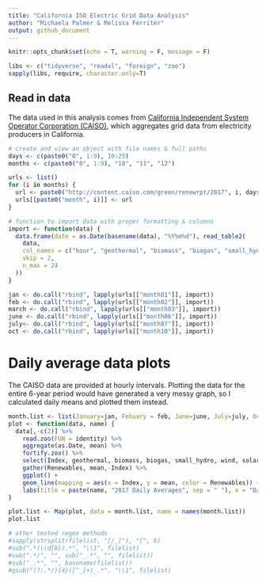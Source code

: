 ```yaml
---
title: "California ISO Electric Grid Data Analysis"
author: "Michaela Palmer & Melissa Ferriter"
output: github_document
---
```


```r
knitr::opts_chunk$set(echo = T, warning = F, message = F)
```

```r
libs <- c("tidyverse", "readxl", "foreign", "zoo")
sapply(libs, require, character.only=T)
```

## Read in data

The data used in this analysis comes from [California Independent System Operator Corporation (CAISO)](http://www.caiso.com/green/renewableswatch.html), which aggregates grid data from electricity producers in California.
```r
# create and view an object with file names & full paths
days <- c(paste0("0", 1:9), 10:25)
months <- c(paste0("0", 1:9), "10", "11", "12")

urls <- list()
for (i in months) {
  url <- paste0("http://content.caiso.com/green/renewrpt/2017", i, days,"_DailyRenewablesWatch.txt")
  urls[[paste0("month", i)]] <- url
}

```

```r
# function to import data with proper formatting & columns 
import <- function(data) {
  data.frame(date = as.Date(basename(data), "%Y%m%d"), read_table2( 
    data,
    col_names = c("hour", "geothermal", "biomass", "biogas", "small_hydro", "wind", "solar_pv", "solar_thermal" ),
    skip = 2,
    n_max = 24
  )) 
}

jan <- do.call("rbind", lapply(urls[["month01"]], import))
feb <- do.call("rbind", lapply(urls[["month02"]], import)) 
march <- do.call("rbind", lapply(urls[["month03"]], import)) 
june <- do.call("rbind", lapply(urls[["month06"]], import))
july<- do.call("rbind", lapply(urls[["month07"]], import))
oct <- do.call("rbind", lapply(urls[["month10"]], import))

```

# Daily average data plots

The CAISO data are provided at hourly intervals. Plotting the data for the entire 6-year period would have generated a very messy graph, so I calculated daily means and plotted them instead.

```r
month.list <- list(January=jan, Febuary = feb, June=june, July=july, October=oct)
plot <- function(data, name) {
  data[,-c(2)] %>%
    read.zoo(FUN = identity) %>%
    aggregate(as.Date, mean) %>%
    fortify.zoo() %>%
    select(Index, geothermal, biomass, biogas, small_hydro, wind, solar_pv, solar_thermal) %>%
    gather(Renewables, mean,-Index) %>%
    ggplot() +
    geom_line(mapping = aes(x = Index, y = mean, color = Renewables)) + 
    labs(title = paste(name, "2017 Daily Averages", sep = " "), x = "Date", y = "Production (MW)") + theme_minimal()
}

plot.list <- Map(plot, data = month.list, name = names(month.list))
plot.list
```

```r
# other tested regex methods
#sapply(strsplit(filelist, "[/_]"), "[", 6)
#sub(".*(\\d{8}).*", "\\1", filelist)
#sub(".*/", "", sub("_.*", "", filelist))
#sub("_.*", "", basename(filelist))
#gsub("(?:.*/){4}([^_]+)_.*", "\\1", filelist)
```


